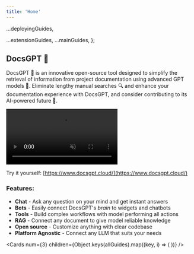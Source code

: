 ```yaml
---
title: 'Home'
---
```




  ...deployingGuides,

  ...extensionGuides,
  ...mainGuides,
};

##  **DocsGPT 🦖**

DocsGPT 🦖 is an innovative open-source tool designed to simplify the retrieval of information from project documentation using advanced GPT models 🤖. Eliminate lengthy manual searches 🔍 and enhance your documentation experience with DocsGPT, and consider contributing to its AI-powered future 🚀.



<video controls width={1920} height={1080} muted autoPlay loop playsInline>
  <source src="https://d3dg1063dc54p9.cloudfront.net/videos/demov4.mp4" type="video/mp4" />
  Your browser does not support the video tag.
</video>


Try it yourself: [https://www.docsgpt.cloud/](https://www.docsgpt.cloud/)

### Features:
- **Chat** - Ask any question on your mind and get instant answers
- **Bots** - Easily connect DocsGPT's *brain* to widgets and chatbots
- **Tools** - Build complex workflows with model performing all actions
- **RAG** - Connect any document to give model reliable knowledge
- **Open source** - Customize anything with clear codebase
- **Platform Agnostic** - Connect any LLM that suits your needs

<Cards
      num={3}
      children={Object.keys(allGuides).map((key, i) => (
        <Card
          key={i}
          title={allGuides[key].title}
          href={allGuides[key].href}
        />
      ))}
    />
